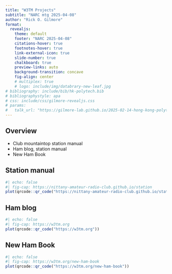```yaml
---
title: "W3TM Projects"
subtitle: "NARC mtg 2025-04-08"
author: "Rick O. Gilmore"
format: 
  revealjs:
    theme: default
    footer: "NARC 2025-04-08"
    citations-hover: true
    footnotes-hover: true
    link-external-icon: true
    slide-number: true
    chalkboard: true
    preview-links: auto
    background-transition: concave
    fig-align: center
    # multiplex: true
    # logo: include/img/databrary-new-leaf.jpg
# bibliography: include/bib/hk-polytech.bib
# bibliographystyle: apa
# css: include/css/gilmore-revealjs.css
# params:
#   talk_url: "https://gilmore-lab.github.io/2025-02-14-hong-kong-polytech"
---
```


## Overview

- Club mountaintop station manual
- Ham blog, station manual
- New Ham Book

## Station manual

```r
#| echo: false
#| fig-cap: https://nittany-amateur-radio-club.github.io/station
plot(qrcode::qr_code("https://nittany-amateur-radio-club.github.io/station"))
```

## Ham blog

```r
#| echo: false
#| fig-cap: https://w3tm.org
plot(qrcode::qr_code("https://w3tm.org"))
```

## New Ham Book

```r
#| echo: false
#| fig-cap: https://w3tm.org/new-ham-book
plot(qrcode::qr_code("https://w3tm.org/new-ham-book"))
```


